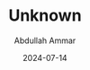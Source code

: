 ---
id: "DSCF9669"
filepath: "../../assets/photo/2024/DSCF9669.jpg"
title: "Unknown"
alt: ""
date: "2024-07-14"
author: "Abdullah Ammar"
iso: "1250"
shutterspeed: "1/140s"
aperture: "f/8"
lens: "XC15-45mmF3.5-5.6 OIS PZ"
---